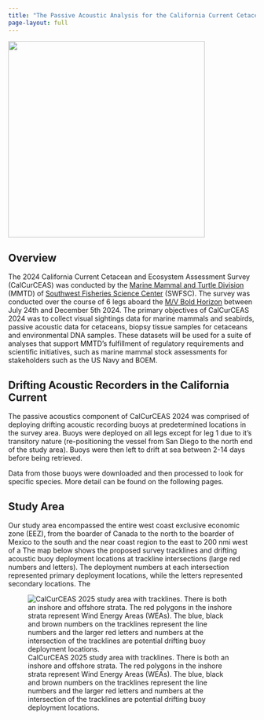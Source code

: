 ```yaml
---
title: "The Passive Acoustic Analysis for the California Current Cetacean and Ecosystem Assessment Survey (CalCurCEAS)"
page-layout: full
---
```


![](content/images/CalCurCEAS_logo.JPG){fig-align="center" width="400"}

## Overview

The 2024 California Current Cetacean and Ecosystem Assessment Survey (CalCurCEAS) was conducted by the [Marine Mammal and Turtle Division](https://www.fisheries.noaa.gov/about/marine-mammal-and-turtle-division-southwest-fisheries-science-center) (MMTD) of [Southwest Fisheries Science Center](https://www.fisheries.noaa.gov/about/southwest-fisheries-science-center) (SWFSC). The survey was conducted over the course of 6 legs aboard the [M/V Bold Horizon](http://www.eclipse.us.com/pdfs/MV_bold_horizon.pdf) between July 24th and December 5th 2024. The primary objectives of CalCurCEAS 2024 was to collect visual sightings data for marine mammals and seabirds, passive acoustic data for cetaceans, biopsy tissue samples for cetaceans and environmental DNA samples. These datasets will be used for a suite of analyses that support MMTD's fulfillment of regulatory requirements and scientific initiatives, such as marine mammal stock assessments for stakeholders such as the US Navy and BOEM.

## Drifting Acoustic Recorders in the California Current

The passive acoustics component of CalCurCEAS 2024 was comprised of deploying drifting acoustic recording buoys at predetermined locations in the survey area. Buoys were deployed on all legs except for leg 1 due to it's transitory nature (re-positioning the vessel from San Diego to the north end of the study area). Buoys were then left to drift at sea between 2-14 days before being retrieved.

Data from those buoys were downloaded and then processed to look for specific species. More detail can be found on the following pages.

## Study Area

Our study area encompassed the entire west coast exclusive economic zone (EEZ), from the boarder of Canada to the north to the boarder of Mexico to the south and the near coast region to the east to 200 nmi west of a The map below shows the proposed survey tracklines and drifting acoustic buoy deployment locations at trackline intersections (large red numbers and letters). The deployment numbers at each intersection represented primary deployment locations, while the letters represented secondary locations. The

![CalCurCEAS 2025 study area with tracklines. There is both an inshore and offshore strata. The red polygons in the inshore strata represent Wind Energy Areas (WEAs). The blue, black and brown numbers on the tracklines represent the line numbers and the larger red letters and numbers at the intersection of the tracklines are potential drifting buoy deployment locations.](content/images/1741895055994-6bce443d-4bf8-45e2-a830-32d23e5c891c_1.jpg)
